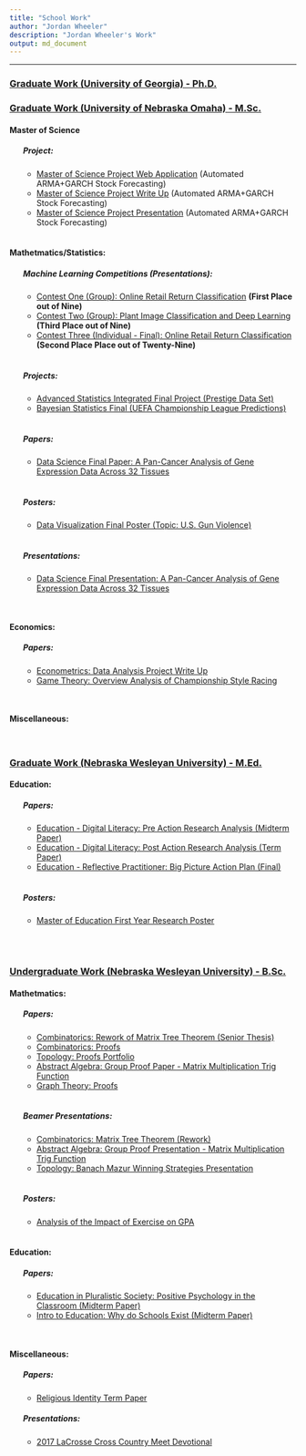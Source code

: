 ```yaml
---
title: "School Work"
author: "Jordan Wheeler"
description: "Jordan Wheeler's Work"
output: md_document
---
```


<meta name="author" content="Jordan Wheeler">
<meta name="description" content="Jordan Wheeler's Work">

<hr style="border-color: #666666;">


<u><h3>Graduate Work (University of Georgia) - Ph.D.</h3></u>

<!------------------------------------------------------>

<u><h3>Graduate Work (University of Nebraska Omaha) - M.Sc.</h3></u>

<h4>Master of Science</h4>
<ul style="list-style-type:none">
<li><h5>Project:</h5></li>
<ul>
<li><a href="http://159.65.226.102/shiny/ForecastingApplication" target="_blank">Master of Science Project Web Application</a> (Automated ARMA+GARCH Stock Forecasting)</b></li>
<li><a href="Papers/MasterProjectWriteUp.pdf" target="_blank">Master of Science Project Write Up</a> (Automated ARMA+GARCH Stock Forecasting)</b></li>
<li><a href="Presentations/MastersProject.pdf" target="_blank">Master of Science Project Presentation</a> (Automated ARMA+GARCH Stock Forecasting)</b></li>
<br/>
</ul>
</ul>

<h4>Mathetmatics/Statistics:</h4>
<ul style="list-style-type:none">
<li><h5>Machine Learning Competitions (Presentations):</h5></li>
<ul>
<li><a href="Presentations/ContestOne_ReturnClassification/" target="_blank">Contest One (Group): Online Retail Return Classification</a> <b>(First Place out of Nine)</b></li>
<li><a href="Presentations/ContestTwo_ImageClassification/" target="_blank">Contest Two (Group): Plant Image Classification and Deep Learning</a> <b>(Third Place out of Nine)</b></li>
<li><a href="Presentations/ContestThree_ReturnClassification/" target="_blank">Contest Three (Individual - Final): Online Retail Return Classification</a> <b>(Second Place Place out of Twenty-Nine)</b></li>
<br/>
</ul>
<li><h5>Projects:</h5></li>
<ul>
<li><a href="Papers/FinalP/" target="_blank">Advanced Statistics Integrated Final Project (Prestige Data Set)</a></li>
<li><a href="" target="_blank">Bayesian Statistics Final (UEFA Championship League Predictions)</a></li>
<br/>
</ul>
<li><h5>Papers:</h5></li>
<ul>
<li><a href="Papers/CancerGene_FinalReport.pdf" target="_blank">Data Science Final Paper: A Pan-Cancer Analysis of Gene Expression Data Across 32 Tissues</a></li>
</ul>
<br>
<li><h5>Posters:</h5></li>
<ul>
<li><a href="Posters/GunViolence_Poster.pdf" target="_blank">Data Visualization Final Poster (Topic: U.S. Gun Violence)</a></li>
</ul>
<br>
<li><h5>Presentations:</h5></li>
<ul>
<li><a href="Presentations/CancerGene_FinalPresentation/" target="_blank">Data Science Final Presentation: A Pan-Cancer Analysis of Gene Expression Data Across 32 Tissues</a></li>
</ul>
</ul>
<br>

<h4>Economics:</h4>
<ul style="list-style-type:none">
<li><h5>Papers:</h5></li>
<ul>
<li><a href="Papers/Econometrics_ProjectWriteUp.pdf" target="_blank">Econometrics: Data Analysis Project Write Up</a></li>
<li><a href="Papers/ChampionshipStyleRacing_GameTheory.pdf" target="_blank">Game Theory: Overview Analysis of Championship Style Racing</a></li>
</ul>
</ul>
<br>

<h4>Miscellaneous:</h4>

<br/>

<!------------------------------------------------------>

<u><h3>Graduate Work (Nebraska Wesleyan University) - M.Ed.</h3></u>

<h4>Education:</h4>
<ul style="list-style-type:none">
<li><h5>Papers:</h5></li>
<ul>
<li><a href="Papers/PreActionResearchAnalysis.pdf" target="_blank">Education - Digital Literacy: Pre Action Research Analysis (Midterm Paper)</a></li>
<li><a href="Papers/PostActionResearchAnalysis.pdf" target="_blank">Education - Digital Literacy: Post Action Research Analysis (Term Paper)</a></li>
<li><a href="Papers/ReflectivePractitioner_BigPictureActionPlan.pdf" target="_blank">Education - Reflective Practitioner: Big Picture Action Plan (Final)</a></li>
<br/>
</ul>
<li><h5>Posters:</h5></li>
<ul>
<li><a href="Posters/FirstYearMEdPoster.pdf" target="_blank">Master of Education First Year Research Poster</a></li>
<br/>
</ul>
</ul>

<br/>

<!------------------------------------------------------>

<u><h3>Undergraduate Work (Nebraska Wesleyan University) - B.Sc.</h3></u>

<h4>Mathetmatics:</h4>

<ul style="list-style-type:none">

<li><h5>Papers:</h5></li>
<ul>
<li><a href="Papers/MatrixTreeTheoremPaper.pdf" target="_blank">Combinatorics: Rework of Matrix Tree Theorem (Senior Thesis)</a></li>
<li><a href="Papers/Combinatorics_GraphTheory_Assignment1.pdf" target="_blank">Combinatorics: Proofs</a></li>
<li><a href="Papers/TopologyPortfolio.pdf" target="_blank">Topology: Proofs Portfolio</a></li>
<li><a href="Papers/MatrixMultiplicationTrigFunctions_GroupPaper.pdf" target="_blank">Abstract Algebra: Group Proof Paper - Matrix Multiplication Trig Function</a></li>
<li><a href="Papers/Combinatorics_GraphTheory_Assignment2.pdf" target="_blank">Graph Theory: Proofs</a></li>
<br/>
</ul>

<li><h5>Beamer Presentations:</h5></li>
<ul>
<li><a href="Presentations/MatrixTreeTheoremPresentation.pdf" target="_blank">Combinatorics: Matrix Tree Theorem (Rework)</a></li>
<li><a href="Presentations/GroupPresentation.pdf" target="_blank">Abstract Algebra: Group Proof Presentation - Matrix Multiplication Trig Function</a></li>
<li><a href="Presentations/BanachMazurPresentation.pdf" target="_blank">Topology: Banach Mazur Winning Strategies Presentation</a></li>
<br/>
</ul>

<li><h5>Posters:</h5></li>
<ul>
<li><a href="Posters/BasicStatisticsPoster.pdf" target="_blank">Analysis of the Impact of Exercise on GPA</a></li>
<br/>
</ul>
</ul>

<h4>Education:</h4>
<ul style="list-style-type:none">
<li><h5>Papers:</h5></li>
<ul>
<li><a href="Papers/PostivePsychology_EdPluralistic.pdf" target="_blank">Education in Pluralistic Society: Positive Psychology in the Classroom (Midterm Paper)</a></li>
<li><a href="Papers/WhySchools.pdf" target="_blank">Intro to Education: Why do Schools Exist (Midterm Paper)</a></li>
</ul>
</ul>
<br>

<h4>Miscellaneous:</h4>
<ul style="list-style-type:none">
<li><h5>Papers:</h5></li>
<ul>
<li><a href="">Religious Identity Term Paper</a></li>
</ul>
<li><h5>Presentations:</h5></li>
<ul>
<li><a href="Presentations/LaCrosseDevotional.pdf">2017 LaCrosse Cross Country Meet Devotional</a></li>
</ul>
</ul>

<!------------------------------------------------------>

